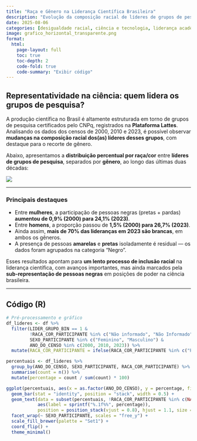 ```yaml
---
title: "Raça e Gênero na Liderança Científica Brasileira"
description: "Evolução da composição racial de líderes de grupos de pesquisa no Brasil entre 2000 e 2023"
date: 2025-08-06
categories: [desigualdade racial, ciência e tecnologia, liderança acadêmica]
image: grafico_horizontal_transparente.png
format:
  html:
    page-layout: full
    toc: true
    toc-depth: 2
    code-fold: true
    code-summary: "Exibir código"
---
```


## Representatividade na ciência: quem lidera os grupos de pesquisa?

A produção científica no Brasil é altamente estruturada em torno de grupos de pesquisa certificados pelo CNPq, registrados na **Plataforma Lattes**. Analisando os dados dos censos de 2000, 2010 e 2023, é possível observar **mudanças na composição racial dos(as) líderes desses grupos**, com destaque para o recorte de gênero.

Abaixo, apresentamos a **distribuição percentual por raça/cor** entre **líderes de grupos de pesquisa**, separados por **gênero**, ao longo das últimas duas décadas:

![](grafico_horizontal_transparente.png)

---

### Principais destaques

- Entre **mulheres**, a participação de pessoas negras (pretas + pardas) **aumentou de 0,9% (2000) para 24,1% (2023)**.
- Entre **homens**, a proporção passou de **1,5% (2000) para 26,7% (2023)**.
- Ainda assim, **mais de 70% das lideranças em 2023 são brancas**, em ambos os gêneros.
- A presença de pessoas **amarelas** e **pretas** isoladamente é residual — os dados foram agrupados na categoria “Negro”.

Esses resultados apontam para **um lento processo de inclusão racial** na liderança científica, com avanços importantes, mas ainda marcados pela **sub-representação de pessoas negras** em posições de poder na ciência brasileira.

---

## Código (R)

```r
# Pré-processamento e gráfico
df_lideres <- df %>%
  filter(LIDER_GRUPO_BIN == 1 & 
         !RACA_COR_PARTICIPANTE %in% c("Não informado", "Não Informado", "Não desejo declarar", "NA", "Indígena") & 
         SEXO_PARTICIPANTE %in% c("Feminino", "Masculino") & 
         ANO_DO_CENSO %in% c(2000, 2010, 2023)) %>%
  mutate(RACA_COR_PARTICIPANTE = ifelse(RACA_COR_PARTICIPANTE %in% c("Preta", "Parda"), "Negro", RACA_COR_PARTICIPANTE))

percentuais <- df_lideres %>%
  group_by(ANO_DO_CENSO, SEXO_PARTICIPANTE, RACA_COR_PARTICIPANTE) %>%
  summarise(count = n()) %>%
  mutate(percentage = count / sum(count) * 100)

ggplot(percentuais, aes(x = as.factor(ANO_DO_CENSO), y = percentage, fill = RACA_COR_PARTICIPANTE)) +
  geom_bar(stat = "identity", position = "stack", width = 0.5) +
  geom_text(data = subset(percentuais, !RACA_COR_PARTICIPANTE %in% c(NA, "Amarela")), 
            aes(label = sprintf("%.1f%%", percentage)), 
            position = position_stack(vjust = 0.8), hjust = 1.1, size = 3, color = "black") +
  facet_wrap(~ SEXO_PARTICIPANTE, scales = "free_y") +
  scale_fill_brewer(palette = "Set1") +
  coord_flip() +
  theme_minimal()
```


